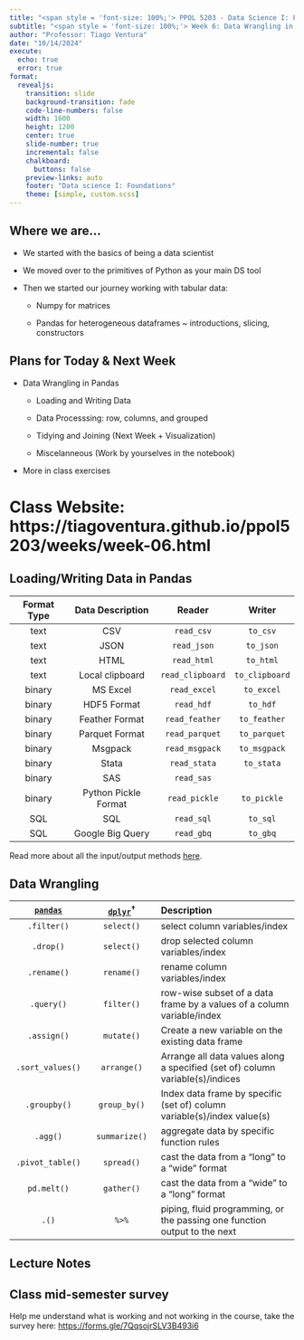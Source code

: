 ```yaml
---
title: "<span style = 'font-size: 100%;'> PPOL 5203 - Data Science I: Foundations </span>"
subtitle: "<span style = 'font-size: 100%;'> Week 6: Data Wrangling in Pandas </span>"
author: "Professor: Tiago Ventura"
date: "10/14/2024"
execute: 
  echo: true
  error: true
format:
  revealjs: 
    transition: slide
    background-transition: fade
    code-line-numbers: false
    width: 1600
    height: 1200
    center: true
    slide-number: true
    incremental: false
    chalkboard: 
      buttons: false
    preview-links: auto
    footer: "Data science I: Foundations"
    theme: [simple, custom.scss]
---
```


## Where we are...

-   We started with the basics of being a data scientist

-   We moved over to the primitives of Python as your main DS tool

-   Then we started our journey working with tabular data:

    - Numpy for matrices
    
    - Pandas for heterogeneous dataframes ~ introductions, slicing, constructors

## Plans for Today & Next Week

- Data Wrangling in Pandas

    -   Loading and Writing Data

    -   Data Processsing: row, columns, and grouped

    -   Tidying and Joining (Next Week + Visualization)

    -   Miscelanneous (Work by yourselves in the notebook)
    
- More in class exercises    

# Class Website: https://tiagoventura.github.io/ppol5203/weeks/week-06.html

## Loading/Writing Data in Pandas


|Format Type	|Data Description |	Reader |	Writer|
|:------:|:------:|:------:|:------:|
|text	|CSV	|`read_csv`	| `to_csv` |
|text	|JSON	|`read_json`	|`to_json`|
|text	|HTML	|`read_html`	|`to_html`|
|text	|Local clipboard	|`read_clipboard`	|`to_clipboard`|
|binary	|MS Excel	|`read_excel`	|`to_excel`| 
|binary	|HDF5 Format	|`read_hdf`	|`to_hdf`|
|binary	|Feather Format	|`read_feather`	|`to_feather`|
|binary	|Parquet Format	|`read_parquet`	|`to_parquet`|
|binary	|Msgpack	|`read_msgpack`	|`to_msgpack`|
|binary	|Stata	|`read_stata`	|`to_stata`|
|binary	|SAS	|`read_sas`	 |
|binary	|Python Pickle Format	|`read_pickle`	|`to_pickle`|
|SQL	|SQL	|`read_sql`	|`to_sql`|
|SQL	|Google Big Query	|`read_gbq`	|`to_gbq`|

Read more about all the input/output methods [here](https://pandas.pydata.org/pandas-docs/stable/user_guide/io.html).


## Data Wrangling

|   [`pandas`](https://pandas.pydata.org/)      |   [`dplyr`](https://dplyr.tidyverse.org/)$^\dagger$      |     Description     |
|:---------------:|:-------------:|:-----------------------------|
| `.filter()`     | `select()`    | select column variables/index |
| `.drop()`       | `select()`    | drop selected column variables/index |
| `.rename()`     | `rename()`    | rename column variables/index |
| `.query()`      | `filter()`    | row-wise subset of a data frame by a values of a column variable/index |
| `.assign()`     |`mutate()`    | Create a new variable on the existing data frame |
| `.sort_values()`| `arrange()`   | Arrange all data values along a specified (set of) column variable(s)/indices |
| `.groupby()`    |  `group_by()`  | Index data frame by specific (set of) column variable(s)/index value(s)|
| `.agg()`        |  `summarize()` | aggregate data by specific function rules |
| `.pivot_table()`        | `spread()` | cast the data from a "long" to a "wide" format |
| `pd.melt()`        | `gather()` | cast the data from a "wide" to a "long" format |
| `.()`            | `%>%`          | piping, fluid programming, or the passing one function output to the next |


## Lecture Notes

## Class mid-semester survey

Help me understand what is working and not working in the course, take the survey here: [https://forms.gle/7QqsojrSLV3B493i6](https://forms.gle/7QqsojrSLV3B493i6)
